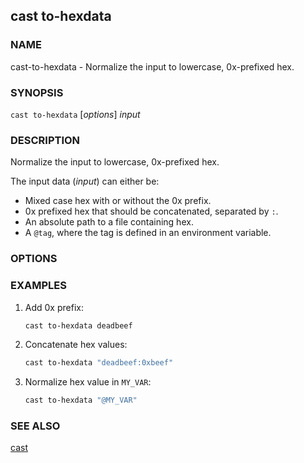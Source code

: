 
## cast to-hexdata

### NAME

cast-to-hexdata - Normalize the input to lowercase, 0x-prefixed hex.

### SYNOPSIS

`cast to-hexdata` [*options*] _input_

### DESCRIPTION

Normalize the input to lowercase, 0x-prefixed hex.

The input data (_input_) can either be:

- Mixed case hex with or without the 0x prefix.
- 0x prefixed hex that should be concatenated, separated by `:`.
- An absolute path to a file containing hex.
- A `@tag`, where the tag is defined in an environment variable.

### OPTIONS

<CommonOptions />

### EXAMPLES

1. Add 0x prefix:

   ```sh
   cast to-hexdata deadbeef
   ```

2. Concatenate hex values:

   ```sh
   cast to-hexdata "deadbeef:0xbeef"
   ```

3. Normalize hex value in `MY_VAR`:
   ```sh
   cast to-hexdata "@MY_VAR"
   ```

### SEE ALSO

[cast](/reference/cast/cast.mdx)
